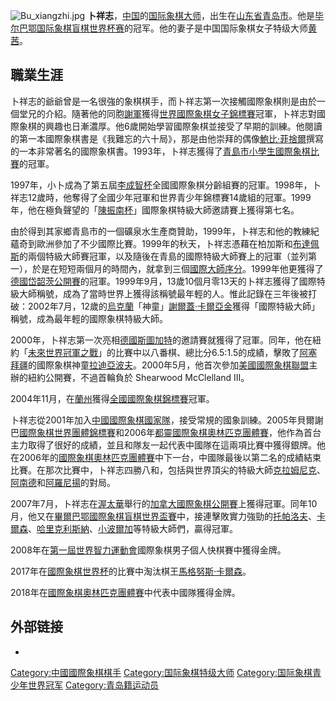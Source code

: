 [[File:Bu_xiangzhi.jpg|thumb]]
'''卜祥志'''{{BD|1985年|12月10日|||B卜}}，[[中国|中国]]的[[国际象棋大师|国际象棋大师]]，出生在[[山东省|山东省]][[青岛市|青岛市]]。他是[[毕尔巴鄂|毕尔巴鄂]][[国际象棋盲棋世界杯赛|国际象棋盲棋世界杯赛]]的冠军。他的妻子是中国国际象棋女子特级大师[[黄茜|黄茜]]。

==職業生涯==
卜祥志的爺爺曾是一名很強的象棋棋手，而卜祥志第一次接觸國際象棋則是由於一個堂兄的介紹。隨著他的同胞[[谢军_(棋手)|謝軍]]獲得[[世界國際象棋女子錦標賽|世界國際象棋女子錦標賽]]冠軍，卜祥志對國際象棋的興趣也日漸濃厚。他6歲開始學習國際象棋並接受了早期的訓練。他閱讀的第一本國際象棋書是《我難忘的六十局》，那是由他崇拜的偶像[[鮑比·菲捨爾|鮑比·菲捨爾]]撰寫的一本非常著名的國際象棋書。1993年，卜祥志獲得了[[青島市小學生國際象棋比賽|青島市小學生國際象棋比賽]]的冠軍。

1997年，小卜成為了第五屆[[李成智杯|李成智杯]]全國國際象棋分齡組賽的冠軍。1998年，卜祥志12歲時，他奪得了全國少年冠軍和世界青少年錦標賽14歲組的冠軍。1999年，他在極負聲望的「[[陳振南杯|陳振南杯]]」國際象棋特級大師邀請賽上獲得第七名。

由於得到其家鄉青島市的一個礦泉水生產商贊助，1999年，卜祥志和他的教練紀蘊奇到歐洲參加了不少國際比賽。1999年的秋天，卜祥志憑藉在柏加斯和[[布達佩斯|布達佩斯]]的兩個特級大師賽冠軍，以及隨後在青島的國際特級大師賽上的冠軍（並列第一），於是在短短兩個月的時間內，就拿到三個[[國際大師序分|國際大師序分]]。1999年他更獲得了[[德國岱韶茨公開賽|德國岱韶茨公開賽]]的冠軍。1999年9月，13歲10個月零13天的卜祥志獲得了國際特級大師稱號，成為了當時世界上獲得該稱號最年輕的人。惟此記錄在三年後被打破：2002年7月，12歲的[[烏克蘭|烏克蘭]]「神童」[[謝爾蓋·卡爾亞金|謝爾蓋·卡爾亞金]]獲得「國際特級大師」稱號，成為最年輕的國際象棋特級大師。

2000年，卜祥志第一次亮相[[德國|德國]][[斯圖加特|斯圖加特]]的邀請賽就獲得了冠軍。同年，他在紐約「[[未來世界冠軍之戰|未來世界冠軍之戰]]」的比賽中以八番棋、總比分6.5:1.5的成績，擊敗了[[阿塞拜疆|阿塞拜疆]]的國際象棋神童[[拉迪亞波夫|拉迪亞波夫]]。2000年5月，他首次參加[[美國國際象棋聯盟|美國國際象棋聯盟]]主辦的紐約公開賽，不過首輪負於 Shearwood McClelland III。

2004年11月，在[[蘭州|蘭州]]獲得[[全國國際象棋錦標賽|全國國際象棋錦標賽]]冠軍。

卜祥志從2001年加入[[中國國際象棋國家隊|中國國際象棋國家隊]]，接受常規的國象訓練。2005年貝爾謝巴[[國際象棋世界團體錦標賽|國際象棋世界團體錦標賽]]和2006年[[都靈|都靈]][[國際象棋奧林匹克團體賽|國際象棋奧林匹克團體賽]]，他作為首台主力取得了很好的成績，並且和隊友一起代表中國隊在這兩項比賽中獲得銀牌。他在2006年的[[國際象棋奧林匹克團體賽|國際象棋奧林匹克團體賽]]中下一台，中國隊最後以第二名的成績結束比賽。在那次比賽中，卜祥志四勝八和，包括與世界頂尖的特級大師[[克拉姆尼克|克拉姆尼克]]、[[阿南德|阿南德]]和[[阿羅尼揚|阿羅尼揚]]的對局。

2007年7月，卜祥志在[[渥太華|渥太華]]舉行的[[加拿大國際象棋公開賽|加拿大國際象棋公開賽]]上獲得冠軍。同年10月，他又在[[畢爾巴鄂|畢爾巴鄂]][[國際象棋盲棋世界盃賽|國際象棋盲棋世界盃賽]]中，接連擊敗實力強勁的[[托帕洛夫|托帕洛夫]]、[[卡爾森|卡爾森]]、[[哈里克利斯納|哈里克利斯納]]、[[小波爾加|小波爾加]]等特級大師們，贏得冠軍。

2008年在[[第一屆世界智力運動會|第一屆世界智力運動會]]國際象棋男子個人快棋賽中獲得金牌。

2017年在[[國際象棋世界杯|國際象棋世界杯]]的比賽中淘汰棋王[[馬格努斯·卡爾森|馬格努斯·卡爾森]]。

2018年在[[國際象棋奧林匹克團體賽|國際象棋奧林匹克團體賽]]中代表中國隊獲得金牌。

== 外部链接 ==
* {{Sinaweibo|buxiangzhi}}

{{start box}}
{{succession box 
|before= [[章钟|章钟]] 
|title=  [[全国国际象棋锦标赛|中国国际象棋男子冠军]] 
|years=  2004年
|after=  [[王玥|王玥]]
}}
{{end box}}

{{中国国际象棋特级大师}}

{{DEFAULTSORT:Bu Xiangzhi}}
[[Category:中國國際象棋棋手|Category:中國國際象棋棋手]]
[[Category:国际象棋特级大师|Category:国际象棋特级大师]]
[[Category:国际象棋青少年世界冠军|Category:国际象棋青少年世界冠军]]
[[Category:青岛籍运动员|Category:青岛籍运动员]]